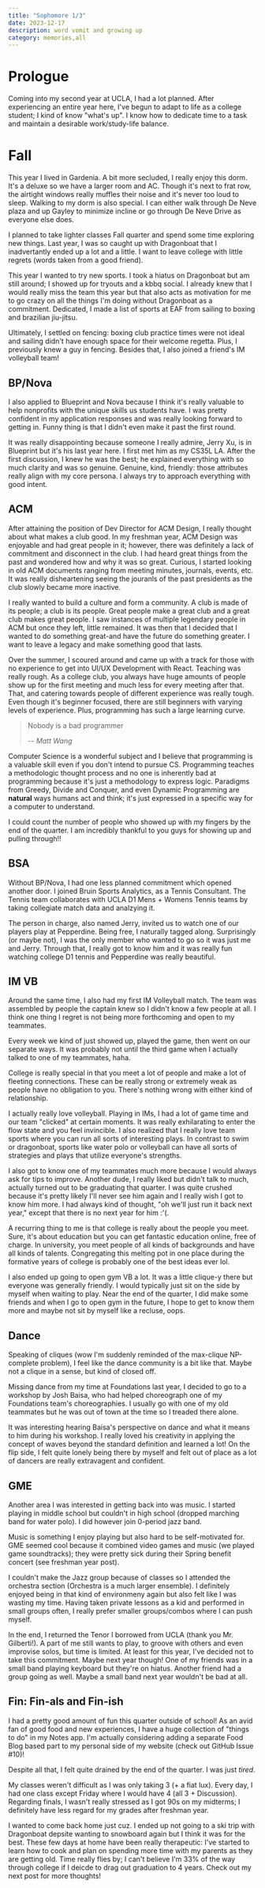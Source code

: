 ```yaml
---
title: "Sophomore 1/3"
date: 2023-12-17
description: word vomit and growing up
category: memories,all
---
```


# Prologue
Coming into my second year at UCLA, I had a lot planned.
After experiencing an entire year here, I've begun to adapt to life as a college student; I kind of know "what's up".
I know how to dedicate time to a task and maintain a desirable work/study-life balance.

# Fall
This year I lived in Gardenia. A bit more secluded, I really enjoy this dorm. It's a deluxe so we have a larger room and AC.
Though it's next to frat row, the airtight windows really muffles their noise and it's never too loud to sleep.
Walking to my dorm is also special. I can either walk through De Neve plaza and up Gayley to minimize incline or go through De Neve Drive as everyone else does. 

I planned to take lighter classes Fall quarter and spend some time exploring new things.
Last year, I was so caught up with Dragonboat that I inadvertantly ended up a lot and a little.
I want to leave college with little regrets (words taken from a good friend).

This year I wanted to try new sports. I took a hiatus on Dragonboat but am still around; I showed up for tryouts and a kbbq social.
I already knew that I would really miss the team this year but that also acts as motivation for me to go crazy on all the things I'm doing without Dragonboat as a commitment. 
Dedicated, I made a list of sports at EAF from sailing to boxing and brazilian jiu-jitsu.

Ultimately, I settled on fencing: boxing club practice times were not ideal and sailing didn't have enough space for their welcome regetta.
Plus, I previously knew a guy in fencing. Besides that, I also joined a friend's IM volleyball team!

## BP/Nova
I also applied to Blueprint and Nova because I think it's really valuable to help nonprofits with the unique skills us students have. 
I was pretty confident in my application responses and was really looking forward to getting in. Funny thing is that I didn't even make it past the first round.

It was really disappointing because someone I really admire, Jerry Xu, is in Blueprint but it's his last year here.
I first met him as my CS35L LA. After the first discussion, I knew he was the best; he explained everything with so much clarity and was so genuine. 
Genuine, kind, friendly: those attributes really align with my core persona. I always try to approach everything with good intent.

## ACM
After attaining the position of Dev Director for ACM Design, I really thought about what makes a club good.
In my freshman year, ACM Design was enjoyable and had great people in it; however, there was definitely a lack of commitment and disconnect in the club.
I had heard great things from the past and wondered how and why it was so great.
Curious, I started looking in old ACM documents ranging from meeting minutes, journals, events, etc.
It was really disheartening seeing the jouranls of the past presidents as the club slowly became more inactive.

I really wanted to build a culture and form a community. A club is made of its people; a club is its people.
Great people make a great club and a great club makes great people. I saw instances of multiple legendary people in ACM but once they left, little remained.
It was then that I decided that I wanted to do something great-and have the future do something greater. I want to leave a legacy and make something good that lasts.

Over the summer, I scoured around and came up with a track for those with no experience to get into UI/UX Development with React. 
Teaching was really rough. As a college club, you always have huge amounts of people show up for the first meeting and much less for every meeting after that.
That, and catering towards people of different experience was really tough.
Even though it's beginner focused, there are still beginners with varying levels of experience.
Plus, programming has such a large learning curve. 

> Nobody is a bad programmer
>
> -- <cite>Matt Wang</cite>

Computer Science is a wonderful subject and I believe that programming is a valuable skill even if you don't intend to pursue CS.
Programming teaches a methodologic thought process and no one is inherently bad at programming because it's just a methodology to express logic.
Paradigms from Greedy, Divide and Conquer, and even Dynamic Programming are **natural** ways humans act and think; it's just expressed in a specific way for a computer to understand.

I could count the number of people who showed up with my fingers by the end of the quarter.
I am incredibly thankful to you guys for showing up and pulling through!!

## BSA
Without BP/Nova, I had one less planned commitment which opened another door.
I joined Bruin Sports Analytics, as a Tennis Consultant.
The Tennis team collaborates with UCLA D1 Mens + Womens Tennis teams by taking collegiate match data and analzying it.

The person in charge, also named Jerry, invited us to watch one of our players play at Pepperdine. Being free, I naturally tagged along. 
Surprisingly (or maybe not), I was the only member who wanted to go so it was just me and Jerry.
Through that, I really got to know him and it was really fun watching college D1 tennis and Pepperdine was really beautiful. 

## IM VB
Around the same time, I also had my first IM Volleyball match.
The team was assembled by people the captain knew so I didn't know a few people at all.
I think one thing I regret is not being more forthcoming and open to my teammates.

Every week we kind of just showed up, played the game, then went on our separate ways.
It was probably not until the third game when I actually talked to one of my teammates, haha.

College is really special in that you meet a lot of people and make a lot of fleeting connections.
These can be really strong or extremely weak as people have no obligation to you. There's nothing wrong with either kind of relationship.

I actually really love volleyball. Playing in IMs, I had a lot of game time and our team "clicked" at certain moments.
It was really exhilarating to enter the flow state and you feel invincible.
I also realized that I really love team sports where you can run all sorts of interesting plays. 
In contrast to swim or dragonboat, sports like water polo or volleyball can have all sorts of strategies and plays that utilize everyone's strengths.

I also got to know one of my teammates much more because I would always ask for tips to improve.
Another dude, I really liked but didn't talk to much, actually turned out to be graduating that quarter.
I was quite crushed because it's pretty likely I'll never see him again and I really wish I got to know him more.
I had always kind of thought, "oh we'll just run it back next year," except that there is no next year for him :'(.

A recurring thing to me is that college is really about the people you meet. Sure, it's about education but you can get fantastic education online, free of charge.
In university, you meet people of all kinds of backgrounds and have all kinds of talents.
Congregating this melting pot in one place during the formative years of college is probably one of the best ideas ever lol.

I also ended up going to open gym VB a lot. It was a little clique-y there but everyone was generally friendly.
I would typically just sit on the side by myself when waiting to play.
Near the end of the quarter, I did make some friends and when I go to open gym in the future, I hope to get to know them more and maybe not sit by myself like a recluse, oops.

## Dance
Speaking of cliques (wow I'm suddenly reminded of the max-clique NP-complete problem), I feel like the dance community is a bit like that.
Maybe not a clique in a sense, but kind of closed off. 

Missing dance from my time at Foundations last year, I decided to go to a workshop by Josh Baisa, who had helped choreograph one of my Foundations team's choreographies. 
I usually go with one of my old teammates but he was out of town at the time so I treaded there alone. 

It was interesting hearing Baisa's perspective on dance and what it means to him during his workshop.
I really loved his creativity in applying the concept of waves beyond the standard definition and learned a lot!
On the flip side, I felt quite lonely being there by myself and felt out of place as a lot of dancers are really extravagent and confident.

## GME
Another area I was interested in getting back into was music. 
I started playing in middle school but couldn't in high school (dropped marching band for water polo).
I did however join 0-period jazz band.

Music is something I enjoy playing but also hard to be self-motivated for.
GME seemed cool because it combined video games and music (we played game soundtracks);
they were pretty sick during their Spring benefit concert (see freshman year post).

I couldn't make the Jazz group because of classes so I attended the orchestra section (Orchestra is a much larger ensemble). 
I definitely enjoyed being in that kind of environmeny again but also felt like I was wasting my time.
Having taken private lessons as a kid and performed in small groups often, I really prefer smaller groups/combos where I can push myself.

In the end, I returned the Tenor I borrowed from UCLA (thank you Mr. Gilberti!).
A part of me still wants to play, to groove with others and even improvise solos, but time is limited.
At least for this year, I've decided not to take this commitment. Maybe next year though!
One of my friends was in a small band playing keyboard but they're on hiatus.
Another friend had a group going as well. Maybe a small band next year wouldn't be bad at all.

## Fin: Fin-als and Fin-ish

I had a pretty good amount of fun this quarter outside of school!
As an avid fan of good food and new experiences, I have a huge collection of "things to do" in my Notes app.
I'm actually considering adding a separate Food Blog based part to my personal side of my website (check out GitHub Issue #10)!

Despite all that, I felt quite drained by the end of the quarter. I was just *tired*.

My classes weren't difficult as I was only taking 3 (+ a fiat lux). 
Every day, I had one class except Friday where I would have 4 (all 3 + Discussion).
Regarding finals, I wasn't really stressed as I got 90s on my midterms; I definitely have less regard for my grades after freshman year.

I wanted to come back home just cuz.
I ended up not going to a ski trip with Dragonboat depsite wanting to snowboard again but I think it was for the best.
These few days at home have been really therapeutic: I've started to learn how to cook and plan on spending more time with my parents as they are getting old.
Time really flies by; I can't believe I'm 33% of the way through college if I deicde to drag out graduation to 4 years.
Check out my next post for more thoughts!